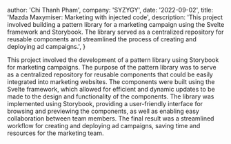 
  author: 'Chi Thanh Pham',
  company: 'SYZYGY',
  date: '2022-09-02',
  title: 'Mazda Maxymiser: Marketing with injected code',
  description:
    'This project involved building a pattern library for a marketing campaign using the Svelte framework and Storybook. The library served as a centralized repository for reusable components and streamlined the process of creating and deploying ad campaigns.',
}


This project involved the development of a pattern library using Storybook for marketing campaigns. 
The purpose of the pattern library was to serve as a centralized repository for reusable components 
that could be easily integrated into marketing websites. 
The components were built using the Svelte framework, 
which allowed for efficient and dynamic updates to be made to the design and functionality of the components. 
The library was implemented using Storybook, providing a user-friendly interface for browsing and previewing the components, 
as well as enabling easy collaboration between team members. 
The final result was a streamlined workflow for creating and deploying ad campaigns, 
saving time and resources for the marketing team.